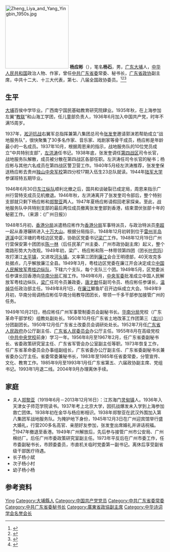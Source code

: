 {{Otheruses|other=名为杨石的其他人物|杨石}}
[[File:Zheng_Liya_and_Yang_Yingbin_1950s.jpg|200px]]
'''杨应彬'''（{{bd|1921年|10月20日|2015年|7月13日}}），笔名'''杨石'''，男，[[广东|广东]][[大埔县|大埔]]人，[[中华人民共和国|中华人民共和国]]政治人物、作家，曾任[[中共广东省委|中共广东省委]]常委、秘书长，[[广东省政协|广东省政协]]副主席，中共十二大、十三大代表，第七、八届全国政协委员。<ref>{{Cite book|title=中华人民共和国职官志|author=何虎生, 李耀东, 向常福主编|publisher=中国社会出版社|year=2003|isbn=9787800883934|location=北京|pages=}}</ref><ref>{{Cite web|title=广东省委原常委、秘书长杨应彬病逝，潜伏张发奎部十年未暴露|url=https://www.thepaper.cn/newsDetail_forward_1352129|accessdate=2020-09-24|work=澎湃新闻|archive-date=2015-10-28|archive-url=https://web.archive.org/web/20151028122727/http://www.thepaper.cn/newsDetail_forward_1352129|dead-url=no}}</ref><ref>{{Cite book|title=中国近现代人物别名词典|author=徐为民编|publisher=沈阳出版社|year=1993|isbn=|location=沈阳|pages=}}</ref>

== 生平 ==
[[大埔县|大埔]]百侯中学毕业。广西南宁国民基础教育研究院肆业。1935年秋，在上海参加左翼“[[教联|教联]]”和山海工学团，任儿童部负责人，1936年6月加入中国共产党，时年不满15周岁。

1937年，[[淞沪抗战|淞沪抗战]]右翼军总指挥兼第八集团总司令[[张发奎|张发奎]]邀请郭沫若帮助成立“战地服务队”，很快聚集了30多名作家、音乐家、戏剧家等骨干成员，杨应彬是年龄最小的一名成员。1937年10月，根据周恩来的指示，战地服务队的10位党员成立“中共特别支部”，[[左洪涛|左洪涛]]任书记。1938年底，张发奎调任[[第四战区|第四战区]]司令长官，战地服务队解散，成员被分散在第四战区各部任职。左洪涛任司令长官的秘书；杨应彬与其他六名成员在第四战区警卫营工作。1940年5月经左洪涛推荐，张发奎保送杨应彬去贵州[[独山|独山]][[黄埔军校|中央军校]]第四分校17期入伍生23总队就读。1944年[[陆军大学|陆军大学]]参谋班特五期毕业。

1946年6月30日[[东江纵队|东江纵队]]顺利北撤之后，国共和谈破裂已成定局，周恩来指示广州行营特支成员见机撤退。1946年秋，左洪涛离开了张发奎司令部后，整个特别支部就只剩下杨应彬和[[郑黎亚|郑黎亚]]两人。1947年夏杨应彬请假回老家探亲。至此，战地服务队中共特别支部的最后两位成员撤离张发奎部到香港，结束潜伏张部十年的秘密工作。（来源：《广州日报》）

1948年5月初，[[香港分局|香港分局]]派遣杨应彬作为[[香港分局|香港分局]]军事特派员，与政治特派员[[李超|李超]]一起从香港辗转进入[[十万大山|十万大山]]。根据分局指示，1948年12月初转到位于[[雷州半岛|雷州半岛]][[遂溪|遂溪]]中区泮塘的粤桂边区党委，协助区党委书记[[梁广|梁广]]工作。1948年12月19日广州行营保安第十团团长[[陈一林|陈一林]]（后任民革广州主委、广州市政协副主席）起义，整个南路形势大为改观。1949年初，梁广、杨应彬和陈一林带领第四团（团长[[叶宗玙|叶宗玙]]）攻打湛江[[太平镇_(湛江市)|太平镇]]，又进攻[[河头镇_(遂溪县)|河头镇]]。又率第三团到[[廉江|廉江]]会合王明德部，40天攻克多处据点，几乎解放廉江全县。1949年3月，粤桂边区党委在廉江开会决定成立[[中国人民解放军粤桂边纵队|中国人民解放军粤桂边纵队]]，下辖六个支队，每个支队三个团。1949年5月，区党委派任参谋长回香港向[[华南分局|华南分局]]汇报工作。1949年6月，[[中央军委|中央军委]]批准成立中国人民解放军粤桂边纵队，[[梁广|梁广]]任司令员兼政委，[[唐才猷|唐才猷]]任副司令员、杨应彬任参谋长，[[温焯华|温焯华]]任政治部主任。1949年8月1日，在[[廉江|廉江]]鲫鱼圹召开边纵成立大会。1949年9月初，华南分局调杨应彬任华南分局教导团团长，带领一千多干部参加接管广州的任务。

1949年10月21日，杨应彬任广州军事管制委员会副秘书长。[[华南分局|华南分局]]党校（广东革命干部学校）组教处副处长。1950年10月任广东省土地改革工作团第三（[[龙川|龙川]]）分团副团长。1950年12月任广东省土改委员会调研处处长。1952年7月任[[广东省人民政府|广东省人民政府]]办公厅副主任、[[广东省人民委员会|广东省人民委员会]]办公厅主任。1955年8月在高级党校（[[中共中央党校|中共中央党校]]前身）学习一年。1956年8月至1967年2月，任广东省委副秘书长、省委政策研究室主任、广东省军管会办公室副主任等职。1973年恢复工作，任广东省革命委员会办事组副组长，广东省委办公厅副主任、广东省委副秘书长兼省委办公厅主任。省委常委兼秘书长，1983年至1985年任省委常委，分管宣传、文化、教育工作。1985年9月至1993年1月任广东省第五、六届政协副主席、党组书记。1993年1月退二线。2004年9月办理离休手续。

== 家庭 ==
* 夫人[[郑黎亚|郑黎亚]]（1919年6月－2013年12月16日）：江苏海门[[灵甸镇|灵甸镇]]人。1936年入天津女子师范学院读书。1937年考上北京大学，因抗战爆发未入学到上海参加救亡团体。1938年初在金华与杨应彬相识。1938年郑黎亚在武汉外围加入第八集团军战地服务队。为掩护地下身份，1945年12月3日在广州迎宾馆举行盛大婚礼，行营200多名高官、亲朋好友参加，张发奎出席婚礼并讲话祝福。<ref>{{Cite web|title=张发奎证婚前发问：“你俩是不是共产党？”真实版“翠平”——老党员郑黎亚广州逝世|url=http://cpc.people.com.cn/n/2013/1224/c87393-23931345.html|accessdate=|date=2013-12-24|work=广州日报|archive-date=2021-04-24|archive-url=https://web.archive.org/web/20210424005803/http://cpc.people.com.cn/n/2013/1224/c87393-23931345.html|dead-url=no}}</ref>1947年撤退至香港。1949年广州解放后，先后参与接管广州市公安局、广州棉纺厂。后任广州市委政策研究室副主任。1973年平反后在广州市委工作，任市委副秘书长，市顾委委员，市直机关临时党委第一副书记。离休后享受副省级干部医疗待遇。
* 长子杨小斌
* 次子杨小村
* 幼子杨小杨

== 参考资料 ==
{{reflist}}

{{Navboxes
| title  = 杨应彬在[[中华诗词学会|中华诗词学会]]的职务
| list1  =
{{中华诗词学会第二届理事会}}
{{中华诗词学会第三届理事会}}
}}

{{Authority control}}
{{DEFAULTSORT:Yang杨}}
[[Category:杨姓|Ying]]
[[Category:大埔縣人|Category:大埔縣人]]
[[Category:中国共产党党员|Category:中国共产党党员]]
[[Category:中共广东省委常委|Category:中共广东省委常委]]
[[Category:中共广东省委秘书长|Category:中共广东省委秘书长]]
[[Category:廣東省政協副主席|Category:廣東省政協副主席]]
[[Category:中华诗词学会名誉会长|Category:中华诗词学会名誉会长]]
